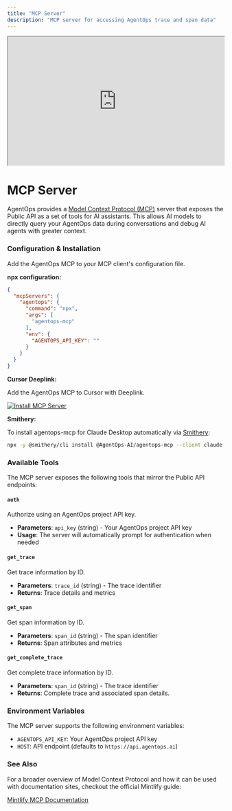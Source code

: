 ```yaml
---
title: "MCP Server"
description: "MCP server for accessing AgentOps trace and span data"
---
```


<iframe
  width="100%"
  height="300"
  src="https://www.youtube.com/embed/lTa3Sk8C4f0?si=3r7GO8N1Csh0P9C5RR"
  title="AgentOps MCP Server"
  allow="accelerometer; autoplay; clipboard-write; encrypted-media; gyroscope; picture-in-picture"
  allowFullScreen
></iframe>

# MCP Server

AgentOps provides a [Model Context Protocol (MCP)](https://modelcontextprotocol.io/) server that exposes the Public API as a set of tools for AI assistants. This allows AI models to directly query your AgentOps data during conversations and debug AI agents with greater context.

### Configuration & Installation

Add the AgentOps MCP to your MCP client's configuration file.

**npx configuration:**
```json
{
  "mcpServers": {
    "agentops": {
      "command": "npx",
      "args": [
        "agentops-mcp"
      ],
      "env": {
        "AGENTOPS_API_KEY": ""
      }
    }
  }
}
```

**Cursor Deeplink:**

Add the AgentOps MCP to Cursor with Deeplink.

[![Install MCP Server](https://cursor.com/deeplink/mcp-install-dark.svg)](https://cursor.com/install-mcp?name=agentops&config=eyJjb21tYW5kIjoibnB4IGFnZW50b3BzLW1jcCIsImVudiI6eyJBR0VOVE9QU19BUElfS0VZIjoiIn19)

**Smithery:**

To install agentops-mcp for Claude Desktop automatically via [Smithery](https://smithery.ai/server/@AgentOps-AI/agentops-mcp):

```bash
npx -y @smithery/cli install @AgentOps-AI/agentops-mcp --client claude
```

### Available Tools

The MCP server exposes the following tools that mirror the Public API endpoints:

#### `auth`
Authorize using an AgentOps project API key.
- **Parameters**: `api_key` (string) - Your AgentOps project API key
- **Usage**: The server will automatically prompt for authentication when needed

#### `get_trace`
Get trace information by ID.
- **Parameters**: `trace_id` (string) - The trace identifier
- **Returns**: Trace details and metrics

#### `get_span`
Get span information by ID.
- **Parameters**: `span_id` (string) - The span identifier
- **Returns**: Span attributes and metrics

#### `get_complete_trace`
Get complete trace information by ID.
- **Parameters**: `span_id` (string) - The trace identifier
- **Returns**: Complete trace and associated span details.

### Environment Variables

The MCP server supports the following environment variables:

- `AGENTOPS_API_KEY`: Your AgentOps project API key
- `HOST`: API endpoint (defaults to `https://api.agentops.ai`)

### See Also

For a broader overview of Model Context Protocol and how it can be used with documentation sites, checkout the official Mintlify guide:

[Mintlify MCP Documentation](https://mintlify.com/docs/mcp)
